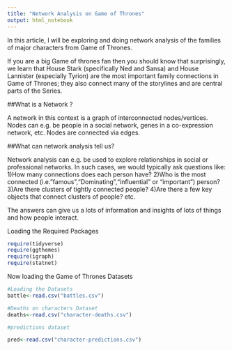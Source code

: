 ```yaml
---
title: "Network Analysis on Game of Thrones"
output: html_notebook
---
```


In this article, I will be exploring and doing network analysis of the families of major characters from Game of Thrones.

If you are a big Game of thrones fan then you should know that surprisingly, we learn that House Stark (specifically Ned and Sansa) and House Lannister (especially Tyrion) are the most important family connections in Game of Thrones; they also connect many of the storylines and are central parts of the Series.


##What is a Network ?

A network in this context is a graph of interconnected nodes/vertices. Nodes can e.g. be people in a social network, genes in a co-expression network, etc. Nodes are connected via edges.


##What can network analysis tell us?


Network analysis can e.g. be used to explore relationships in social or professional networks. In such cases, we would typically ask questions like:
1)How many connections does each person have?
2)Who is the most connected (i.e."famous","Dominating","influential" or “important”) person?
3)Are there clusters of tightly connected people?
4)Are there a few key objects that connect clusters of people?
etc.

The answers can give us a lots of information and insights of lots of things and how people interact.






Loading the Required Packages

```r

require(tidyverse)
require(ggthemes)
require(igraph)
require(statnet)
```


Now loading the Game of Thrones Datasets

```r
#Loading the Datasets
battle<-read.csv("battles.csv")

#Deaths on characters Dataset
deaths<-read.csv("character-deaths.csv")

#predictions dataset

pred<-read.csv("character-predictions.csv")



```

